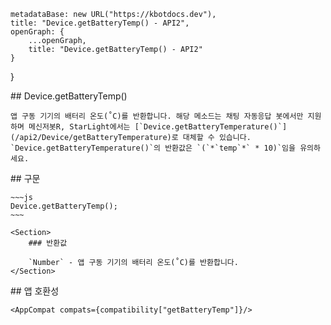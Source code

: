 
    metadataBase: new URL("https://kbotdocs.dev"),
    title: "Device.getBatteryTemp() - API2",
    openGraph: {
        ...openGraph,
        title: "Device.getBatteryTemp() - API2"
    }
}

<Section>
    ## Device.getBatteryTemp()

    앱 구동 기기의 배터리 온도(˚C)를 반환합니다. 해당 메소드는 채팅 자동응답 봇에서만 지원하며 메신저봇R, StarLight에서는 [`Device.getBatteryTemperature()`](/api2/Device/getBatteryTemperature)로 대체할 수 있습니다. `Device.getBatteryTemperature()`의 반환값은 `(`*`temp`*` * 10)`임을 유의하세요.
</Section>
<Section>
    ## 구문

    ~~~js
    Device.getBatteryTemp();
    ~~~

    <Section>
        ### 반환값

        `Number` - 앱 구동 기기의 배터리 온도(˚C)를 반환합니다.
    </Section>
</Section>
<Section>
    ## 앱 호환성

    <AppCompat compats={compatibility["getBatteryTemp"]}/>
</Section>